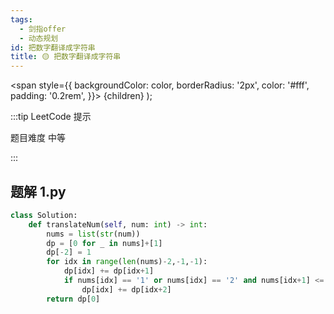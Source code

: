 ```yaml
---
tags:
  - 剑指offer
  - 动态规划
id: 把数字翻译成字符串
title: 🟡 把数字翻译成字符串
---
```


  <span
    style={{
      backgroundColor: color,
      borderRadius: '2px',
      color: '#fff',
      padding: '0.2rem',
    }}>
    {children}
  </span>
);

:::tip LeetCode 提示

题目难度 <Highlight color="#ffc01e">中等</Highlight>

:::

## 题解 1.py

```py
class Solution:
    def translateNum(self, num: int) -> int:
        nums = list(str(num))
        dp = [0 for _ in nums]+[1]
        dp[-2] = 1
        for idx in range(len(nums)-2,-1,-1):
            dp[idx] += dp[idx+1]
            if nums[idx] == '1' or nums[idx] == '2' and nums[idx+1] <= '5':
                dp[idx] += dp[idx+2]
        return dp[0]
```



